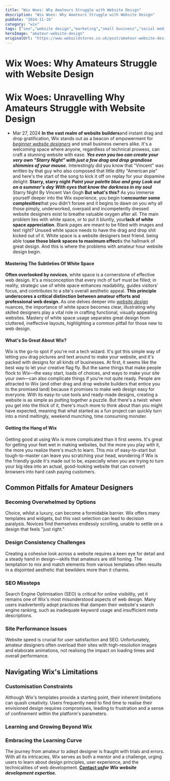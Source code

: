 ```yaml
---
title: "Wix Woes: Why Amateurs Struggle with Website Design"
description: "Wix Woes: Why Amateurs Struggle with Website Design"
pubDate: "2024-11-16"
category: "wix"
tags: ["seo","website design","marketing","small business","social media"]
heroImage: "amateur-website-design"
originalUrl: "https://www.webuildstores.co.uk/post/amateur-website-design"
---
```



# Wix Woes: Why Amateurs Struggle with Website Design

<BlogHeroImage src={heroImage} alt="Wix Woes: Why Amateurs Struggle with Website Design" />

# Wix Woes: Unravelling Why Amateurs Struggle with Website Design
 * Mar 27, 2024
**In the vast realm of website builders**and instant drag and drop gratification, Wix stands out as a beacon of empowerment for [_beginner website designers_](https://www.webuildstores.co.uk/wix-review) and small business owners alike. It's a welcoming space where anyone, regardless of technical prowess, can craft a stunning website with ease.
**_Yes even you too can create your very own "Starry Night" with just a few drag and drop grandiose shimmies of your mouse._**
Interestingly did you know that "Vincent" was written by that guy who also composed that little ditty "American pie" and here's the start of the song to kick it off on replay for your dopamine delight:
**Starry, starry night**
**_Paint your palette blue and gray_**
**_Look out on a summer's day_**
**_With eyes that know the darkness in my soul_**
Starry Night By Vincent Van Gogh
**But what's this?**
As you immerse yourself deeper into the Wix experience, you begin to**encounter some complexities**that you didn't forsee and it begins to dawn on you why all those pimply, underworked, overpaid and incompetently dressed website designers exist to breathe valuable oxygen after all.
The main problem lies with white space, or to put it bluntly, your**lack of white space appreciation**.
Blank pages are meant to be filled with images and text right? Unused white space needs to have the drag and drop shit kicked out of it.
White space is a website designers best friend. being able to**use those blank spaces to maximum effect**is the hallmark of great design. And this is where the problems with amateur hour website design begin.
#### Mastering The Subtleties Of White Space
**Often overlooked by novices**, white space is a cornerstone of effective web design.
It's a misconception that every inch of turf must be filled; in reality, strategic use of white space enhances readability, guides visitors' focus, and contributes to a site's overall aesthetic appeal.
**This principle underscores a critical distinction between amateur efforts and professional web design.**
As one delves deeper into [_website design_](https://www.webuildstores.co.uk/website-design) nuances, the importance of white space becomes clear, illustrating why skilled designers play a vital role in crafting functional, visually appealing websites.
Mastery of white space usage separates great design from cluttered, ineffective layouts, highlighting a common pitfall for those new to web design.
#### What's So Great About Wix?
Wix is the go-to spot if you're not a tech wizard. It's got this simple way of letting you drag pictures and text around to make your website, and it's packed with designs for all kinds of businesses.
At first, it seems like the best way to let your creative flag fly. But the same things that make people flock to Wix—the easy start, loads of choices, and ways to make your site your own—can also complicate things if you're not quite ready.
People are attracted to Wix (and other drag and drop website builders that entice you to the promised land) because it promises to make web design easy for everyone. With its easy-to-use tools and ready-made designs, creating a website is as simple as putting together a puzzle.
But there's a twist: when you get into the thick of it, there's much more to think about than you might have expected, meaning that what started as a fun project can quickly turn into a mind meltingly, weekend munching, time consuming monster.
#### Getting the Hang of Wix
Getting good at using Wix is more complicated than it first seems. It's great for getting your feet wet in making websites, but the more you play with it, the more you realize there's much to learn.
This mix of easy-to-start but tough-to-master can leave you scratching your head, wondering if Wix is the friendly guide it's made out to be, especially when you are trying to turn your big idea into an actual, good-looking website that can convert browsers into hard cash paying customers.
## Common Pitfalls for Amateur Designers
### Becoming Overwhelmed by Options

Choice, whilst a luxury, can become a formidable barrier. Wix offers many templates and widgets, but this vast selection can lead to decision paralysis. Novices find themselves endlessly scrolling, unable to settle on a design that feels "just right."
### Design Consistency Challenges

Creating a cohesive look across a website requires a keen eye for detail and a steady hand in design—skills that amateurs are still honing. The temptation to mix and match elements from various templates often results in a disjointed aesthetic that bewilders more than it charms.
### SEO Missteps

Search Engine Optimisation (SEO) is critical for online visibility, yet it remains one of Wix's most misunderstood aspects of web design. Many users inadvertently adopt practices that dampen their website's search engine ranking, such as inadequate keyword usage and insufficient meta descriptions.
### Site Performance Issues

Website speed is crucial for user satisfaction and SEO. Unfortunately, amateur designers often overload their sites with high-resolution images and elaborate animations, not realising the impact on loading times and overall performance.
## Navigating Wix's Limitations
### Customisation Constraints

Although Wix's templates provide a starting point, their inherent limitations can quash creativity. Users frequently need to find time to realise their envisioned design requires compromises, leading to frustration and a sense of confinement within the platform's parameters.
### Learning and Growing Beyond Wix
### Embracing the Learning Curve

The journey from amateur to adept designer is fraught with trials and errors. With all its intricacies, Wix serves as both a mentor and a challenge, urging users to learn about design principles, user experience, and the technicalities of web development.
[**__Contact us__**](https://www.webuildstores.co.uk/contact)**_for Wix website development expertise._**

